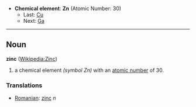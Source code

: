 *'''Chemical element''': '''Zn''' (Atomic Number: 30)
**Last: [[Copper|Cu]]
**Next: [[Gallium|Ga]]
----
== Noun ==
'''zinc''' ([[en:Zinc|Wikipedia:Zinc]])

# a chemical element ''(symbol Zn)'' with an [[atomic number]] of 30.

===Translations===
*[[Romanian]]: [[zinc]] ''n''